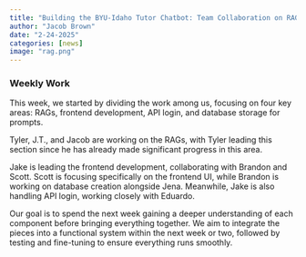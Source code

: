 ```yaml
---
title: "Building the BYU-Idaho Tutor Chatbot: Team Collaboration on RAGs, Frontend, API, and Database Integration"
author: "Jacob Brown"
date: "2-24-2025"
categories: [news]
image: "rag.png"
---
```


### Weekly Work

This week, we started by dividing the work among us, focusing on four key areas: RAGs, frontend development, API login, and database storage for prompts.

Tyler, J.T., and Jacob are working on the RAGs, with Tyler leading this section since he has already made significant progress in this area.

Jake is leading the frontend development, collaborating with Brandon and Scott. Scott is focusing specifically on the frontend UI, while Brandon is working on database creation alongside Jena. Meanwhile, Jake is also handling API login, working closely with Eduardo.

Our goal is to spend the next week gaining a deeper understanding of each component before bringing everything together. We aim to integrate the pieces into a functional system within the next week or two, followed by testing and fine-tuning to ensure everything runs smoothly.